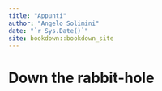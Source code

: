 ```yaml
--- 
title: "Appunti"
author: "Angelo Solimini"
date: "`r Sys.Date()`"
site: bookdown::bookdown_site
---
```


# Down the rabbit-hole

